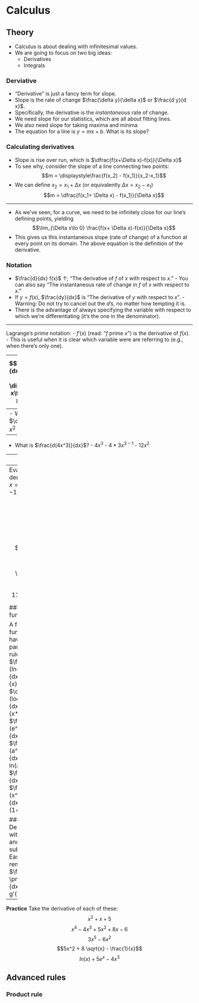 # Calculus

## Theory

- Calculus is about dealing with infinitesimal values.
- We are going to focus on two big ideas:
    - Derivatives
    - Integrals

### Derviative

- “Derivative” is just a fancy term for slope.
- Slope is the rate of change $\frac{\delta y}{\delta x}$ or $\frac{d y}{d x}$.
- Specifically, the derivative is the *instantaneous* rate of change.
- We need slope for our statistics, which are all about fitting lines.
- We also need slope for taking maxima and minima
- The equation for a line is $y = mx + b$. What is its slope?

### Calculating derivatives

- Slope is rise over run, which is $\dfrac{f(x+\Delta x)-f(x)}{\Delta x}$
- To see why, consider the slope of a line connecting two points:
$$m = \displaystyle\frac{f(x_2) - f(x_1)}{x_2-x_1}$$
- We can define $x_2 = x_1 + \Delta x$ (or equivalently $\Delta x = x_2 - x_1$)
$$m = \dfrac{f(x_1+ \Delta x) - f(x_1)}{\Delta x}$$

---

- As we've seen, for a curve, we need to be infinitely close for our line's defining points, yielding 
$$\lim_{\Delta x\to 0} \frac{f(x+ \Delta x)-f(x)}{\Delta x}$$
- This gives us this instantaneous slope (rate of change) of a function at every point on its domain. The above equation is the definition of the derivative.

### Notation
- $\frac{d}{dx} f(x)$ &uarr;; "The derivative of $f$ of $x$ with respect to $x$."
        - You can also say "The instantaneous rate of change in $f$ of $x$ with respect to $x$."
- If $y=f(x)$, $\frac{dy}{dx}$ is "The derivative of $y$ with respect to $x$".
        - Warning: Do not try to cancel out the $d$'s, no matter how tempting it is.
- There is the advantage of always specifying the variable with respect to which we're differentiating (it's the one in the denominator).

---

Lagrange's prime notation:
- $f'(x)$ (read: "$f$ prime $x$") is the derivative of $f(x)$.
        - This is useful when it is clear which variable were are referring to (e.g., when there's only one).

---
$$\displaystyle\frac{dy}{dx} = \frac{d}{dx} f(x) = f'(x) = \displaystyle\lim_{\Delta x\to 0 } \frac{f(x+\Delta x)-f(x)}{\Delta x}$$

## Basic rules

### Power rule

- Power rule is important for differentiation by hand.
- It tells us how to take the derivative of a polynomial.
- $\dfrac{d(ax^n)}{dx}=anx^{n-1}$
- Notation reminder: $\frac{dy}{dx}=f'(x)$

---
- What is $\dfrac{d(x^2)}{dx}$?
        - $x^2$
        - $2 x^{2-1}$
        -$2x$

---
- What is $\frac{d(4x^3)}{dx}$?
        - $4x^3$
        - $4*3 x^{3-1}$
        - $12x^2$

--- 
**Practice**

Take the derivative of each of these.
$$x^3$$
$$3x^2$$ 
$$60x^{11}$$ 
$$x$$
$$\frac{4}{x^2} $$
$$9 \sqrt{x}$$
$$6 x^{5/2}$$
$$11,596,232$$

---
Evaluate the derivatives at $x=2$ and $x=-1$
$$x^3$$
$$3x^2$$ 
$$60x^{11}$$ 
$$x$$
$$\frac{4}{x^2} $$
$$9 \sqrt{x}$$
$$6 x^{5/2}$$
$$11,596,232$$

### Special functions

A few functions have particular rules
- $\frac{d (ln(x))}{dx}=\frac{1}{x}$
- $\dfrac{d (log_b(x))}{dx}=\dfrac{1}{x*ln(b)}$
- $\frac{d (e^x)}{dx}=e^x$
- $\frac{d (a^x)}{dx}=a^x ln(a)$
- $\frac{dy}{dx}c=0$
- $\frac{d (x^x)}{dx}=x^x (1+ln(x))$

### Derivatives with addition and subtraction
Easiest rule to remember: 
- $\frac{d (f(x) \pm g(x))}{dx}=f'(x) \pm g'(x)$

---
**Practice**
Take the derivative of each of these:
$$x^2 + x +5$$
$$x^4 - 4x^3 + 5x^2 + 8x - 6$$
$$3x^5 - 6x^2$$
$$5x^2 + 8 \sqrt{x} - \frac{1}{x}$$
$$ln(x) + 5e^x - 4x^3$$ 

## Advanced rules
### Product rule


